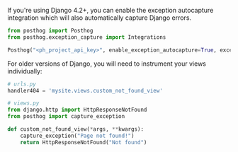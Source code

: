 If you're using Django 4.2+, you can enable the exception autocapture integration which will also automatically capture Django errors.

```python
from posthog import Posthog
from posthog.exception_capture import Integrations

Posthog("<ph_project_api_key>", enable_exception_autocapture=True, exception_autocapture_integrations = [Integrations.Django])
```

For older versions of Django, you will need to instrument your views individually:

``` python
# urls.py
handler404 = 'mysite.views.custom_not_found_view'

# views.py
from django.http import HttpResponseNotFound
from posthog import capture_exception

def custom_not_found_view(*args, **kwargs):
    capture_exception("Page not found!")
    return HttpResponseNotFound("Not found")
```